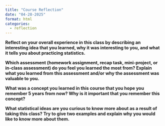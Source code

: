 ```yaml
---
title: "Course Reflection"
date: "04-28-2025"
format: html
categories:
  - reflection
---
```


**Reflect on your overall experience in this class by describing an interesting idea that you learned, why it was interesting to you, and what it tells you about practicing statistics.**

**Which assessment (homework assignment, recap task, mini-project, or in-class assessment) do you feel you learned the most from? Explain what you learned from this assessment and/or why the assessment was valuable to you.**

**What was a concept you learned in this course that you hope you remember 5 years from now? Why is it important that you remember this concept?**

**What statistical ideas are you curious to know more about as a result of taking this class? Try to give two examples and explain why you would like to know more about them.**
